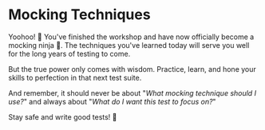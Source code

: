 # Mocking Techniques

Yoohoo! :tada: You've finished the workshop and have now officially become a mocking ninja 🥷. The techniques you've learned today will serve you well for the long years of testing to come.

But the true power only comes with wisdom. Practice, learn, and hone your skills to perfection in that next test suite.

And remember, it should never be about "_What mocking technique should I use?_" and always about "_What do I want this test to focus on?_"

Stay safe and write good tests! :wave:
